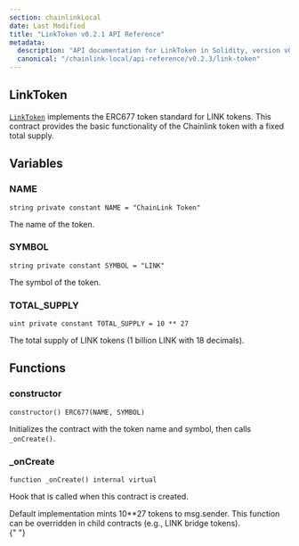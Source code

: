 ```yaml
---
section: chainlinkLocal
date: Last Modified
title: "LinkToken v0.2.1 API Reference"
metadata:
  description: "API documentation for LinkToken in Solidity, version v0.2.1."
  canonical: "/chainlink-local/api-reference/v0.2.3/link-token"
---
```



<Common callout="importPackage021" />

## LinkToken

[`LinkToken`](https://github.com/smartcontractkit/chainlink-local/blob/ba1f4636e657f161df634379a5057a5a394e2fbb/src/shared/LinkToken.sol) implements the ERC677 token standard for LINK tokens. This contract provides the basic functionality of the Chainlink token with a fixed total supply.

## Variables

### NAME

```solidity
string private constant NAME = "ChainLink Token"
```

The name of the token.

### SYMBOL

```solidity
string private constant SYMBOL = "LINK"
```

The symbol of the token.

### TOTAL_SUPPLY

```solidity
uint private constant TOTAL_SUPPLY = 10 ** 27
```

The total supply of LINK tokens (1 billion LINK with 18 decimals).

## Functions

### constructor

```solidity
constructor() ERC677(NAME, SYMBOL)
```

Initializes the contract with the token name and symbol, then calls `_onCreate()`.

### \_onCreate

```solidity
function _onCreate() internal virtual
```

Hook that is called when this contract is created.

<Aside type="note">
  Default implementation mints 10**27 tokens to msg.sender. This function can be overridden in child contracts (e.g.,
  LINK bridge tokens).
</Aside>{" "}
